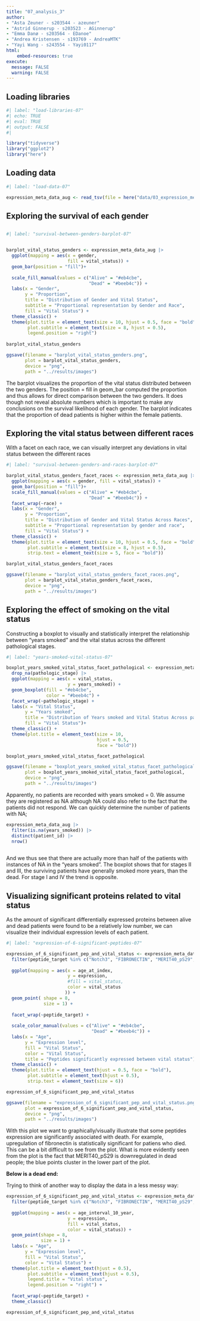 ```yaml
---
title: "07_analysis_3"
author:
- "Asta Zeuner - s203544 - azeuner"
- "Astrid Ginnerup - s203523 - AGinnerup"
- "Emma Danø - s203564 - EDanoe"
- "Andrea Kristensen - s193769 - AndreaMTK"
- "Yayi Wang - s243554 - Yayi0117"
html: 
    embed-resources: true
execute: 
  message: FALSE
  warning: FALSE
---
```


## **Loading libraries**

```r
#| label: "load-libraries-07" 
#| echo: TRUE
#| eval: TRUE 
#| output: FALSE  
#| 

library("tidyverse")
library("ggplot2")
library("here")

```

## Loading data

```r
#| label: "load-data-07" 

expression_meta_data_aug <- read_tsv(file = here("data/03_expression_meta_data_aug.tsv.gz"))

```

## **Exploring the survival of each gender**

## 

```r

#| label: "survival-between-genders-barplot-07" 


barplot_vital_status_genders <- expression_meta_data_aug |> 
  ggplot(mapping = aes(x = gender,
                       fill = vital_status)) +
  geom_bar(position = "fill")+
  
  scale_fill_manual(values = c("Alive" = "#eb4cbe",
                               "Dead" = "#beeb4c")) +
  labs(x = "Gender", 
       y = "Proportion",
       title = "Distribution of Gender and Vital Status",
       subtitle = "Proportional representation by Gender and Race",
       fill = "Vital Status") +
  theme_classic() +
  theme(plot.title = element_text(size = 10, hjust = 0.5, face = "bold"),
        plot.subtitle = element_text(size = 8, hjust = 0.5),
        legend.position = "right")
 
barplot_vital_status_genders  

ggsave(filename = "barplot_vital_status_genders.png",
       plot = barplot_vital_status_genders, 
       device = "png",
       path = "../results/images")


```

The barplot visualizes the proportion of the vital status distributed between the two genders. The position = fill in geom_bar computed the proportion and thus allows for direct comparison between the two genders. It does though not reveal absolute numbers which is important to make any conclusions on the survival likelihood of each gender. The barplot indicates that the proportion of dead patients is higher within the female patients.

## Exploring the vital status between different races

With a facet on each race, we can visually interpret any deviations in vital status between the different races

```r

#| label: "survival-between-genders-and-races-barplot-07" 

barplot_vital_status_genders_facet_races <- expression_meta_data_aug |> 
  ggplot(mapping = aes(x = gender, fill = vital_status)) +
  geom_bar(position = "fill")+
  scale_fill_manual(values = c("Alive" = "#eb4cbe",
                               "Dead" = "#beeb4c")) +
  facet_wrap(~race) +
  labs(x = "Gender", 
       y = "Proportion",
       title = "Distribution of Gender and Vital Status Across Races",
       subtitle = "Proportional representation by gender and race",
       fill = "Vital Status") +
  theme_classic() +
  theme(plot.title = element_text(size = 10, hjust = 0.5, face = "bold"),
        plot.subtitle = element_text(size = 8, hjust = 0.5),
        strip.text = element_text(size = 5, face = "bold"))

barplot_vital_status_genders_facet_races

ggsave(filename = "barplot_vital_status_genders_facet_races.png",
       plot = barplot_vital_status_genders_facet_races, 
       device = "png",
       path = "../results/images")

```

## Exploring the effect of smoking on the vital status

Constructing a boxplot to visually and statistically interpret the relationship between "years smoked" and the vital status across the different pathological stages.

```r

#| label: "years-smoked-vital-status-07" 

boxplot_years_smoked_vital_status_facet_pathological <- expression_meta_data_aug |> 
  drop_na(pathologic_stage) |> 
  ggplot(mapping = aes(x = vital_status,
                       y = years_smoked)) +
  geom_boxplot(fill = "#eb4cbe",
               color = "#beeb4c") +
  facet_wrap(~pathologic_stage) +
  labs(x = "Vital Status", 
       y = "Years smoked",
       title = "Distribution of Years smoked and Vital Status Across pathological stages",
       fill = "Vital Status")+
  theme_classic() +
  theme(plot.title = element_text(size = 10, 
                                  hjust = 0.5,
                                  face = "bold"))

boxplot_years_smoked_vital_status_facet_pathological

ggsave(filename = "boxplot_years_smoked_vital_status_facet_pathological.png",
       plot = boxplot_years_smoked_vital_status_facet_pathological, 
       device = "png",
       path = "../results/images")

```

Apparently, no patients are recorded with years smoked = 0. We assume they are registered as NA although NA could also refer to the fact that the patients did not respond. We can quickly determine the number of patients with NA;

```r
expression_meta_data_aug |> 
  filter(is.na(years_smoked)) |>
  distinct(patient_id) |> 
  nrow()
  
```

And we thus see that there are actually more than half of the patients with instances of NA in the "years smoked". The boxplot shows that for stages II and III, the surviving patients have generally smoked more years, than the dead. For stage I and IV the trend is opposite.

## Visualizing significant proteins related to vital status

As the amount of significant differentially expressed proteins between alive and dead patients were found to be a relatively low number, we can visualize their individual expression levels of each patient.

```r

#| label: "expression-of-6-significant-peptides-07" 

expression_of_6_significant_pep_and_vital_status <- expression_meta_data_aug |> 
  filter(peptide_target %in% c("Notch3", "FIBRONECTIN", "MERIT40_pS29","Enolase-2","PKC-a-b-II_pT638_T641","IMP3")) |> 
  
  ggplot(mapping = aes(x = age_at_index,
                       y = expression,
                       #fill = vital_status,
                       color = vital_status
                      )) +
  geom_point( shape = 8,
              size = 1) +
  
  facet_wrap(~peptide_target) +
  
  scale_color_manual(values = c("Alive" = "#eb4cbe",
                                "Dead" = "#beeb4c")) +
  labs(x = "Age", 
       y = "Expression level",
       fill = "Vital Status",
       color = "Vital Status", 
       title = "Peptides significantly expressed between vital status") +
  theme_classic() +
  theme(plot.title = element_text(hjust = 0.5, face = "bold"),
        plot.subtitle = element_text(hjust = 0.5),
        strip.text = element_text(size = 6))

expression_of_6_significant_pep_and_vital_status

ggsave(filename = "expression_of_6_significant_pep_and_vital_status.png",
       plot = expression_of_6_significant_pep_and_vital_status, 
       device = "png",
       path = "../results/images")

```

With this plot we want to graphically/visually illustrate that some peptides expression are significantly associated with death. For example, upregulation of fibronectin is statistically significant for patiens who died. This can be a bit difficult to see from the plot. What is more evidently seen from the plot is the fact that MERIT40_pS29 is downregulated in dead people; the blue points cluster in the lower part of the plot.

**Below is a dead end:**

Trying to think of another way to display the data in a less messy way:

```r

expression_of_6_significant_pep_and_vital_status <- expression_meta_data_aug |> 
  filter(peptide_target %in% c("Notch3", "FIBRONECTIN", "MERIT40_pS29","Enolase-2","PKC-a-b-II_pT638_T641","IMP3")) |> 
  
  ggplot(mapping = aes(x = age_interval_10_year,
                       y = expression,
                       fill = vital_status,
                       color = vital_status)) +
  geom_point(shape = 8,
             size = 1) +
  labs(x = "Age", 
       y = "Expression level",
       fill = "Vital Status",
       color = "Vital Status") +
  theme(plot.title = element_text(hjust = 0.5),
        plot.subtitle = element_text(hjust = 0.5),
        legend.title = "Vital status",
        legend.position = "right") +
  
  facet_wrap(~peptide_target) +
  theme_classic()

expression_of_6_significant_pep_and_vital_status

```
